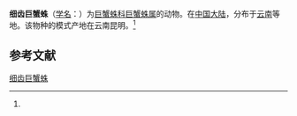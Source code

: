 {{Speciesbox
| name = 细齿巨蟹蛛
| status = 
| status_system = 
| image = 
| genus = Heteropoda
| species = spiculata
| authority = (Wang, 1990)<ref name='id14459'>{{cite web| url =http://www.bioinfo.cn/db05/BjdwSpecies.php?action=view&id=14459| title =细齿巨蟹蛛| work =《中国动物物种编目数据库》| publisher =中国科学院微生物研究所| author =中国科学院动物研究所| accessdate =2009-04-28| deadurl =yes| archiveurl =https://web.archive.org/web/20160305042852/http://www.bioinfo.cn/db05/BjdwSpecies.php?action=view&id=14459| archivedate =2016-03-05}}</ref>
}}

'''细齿巨蟹蛛'''（[[学名|学名]]：{{lang|la|''Heteropoda spiculata''}}）为[[巨蟹蛛科|巨蟹蛛科]][[巨蟹蛛属|巨蟹蛛属]]的动物。在[[中国大陆|中国大陆]]，分布于[[云南|云南]]等地。该物种的模式产地在云南昆明。<ref name='id14459'/>

== 参考文献 ==
{{reflist}}

{{Wikispecies|Heteropoda spiculata}}

[[Category:巨蟹蛛属|细齿巨蟹蛛]]


{{蜘蛛小作品}}